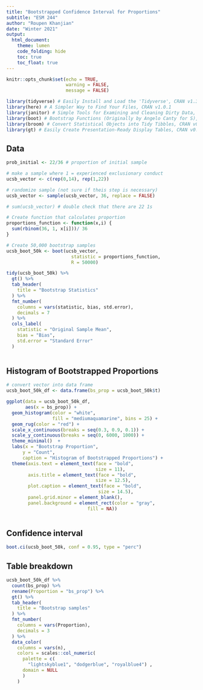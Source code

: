 ```yaml
---
title: "Bootstrapped Confidence Interval for Proportions"
subtitle: "ESM 244"
author: "Roupen Khanjian"
date: "Winter 2021"
output: 
  html_document:
    theme: lumen
    code_folding: hide
    toc: true
    toc_float: true
---
```


```r
knitr::opts_chunk$set(echo = TRUE,
                      warning = FALSE,
                      message = FALSE)

library(tidyverse) # Easily Install and Load the 'Tidyverse', CRAN v1.3.0
library(here) # A Simpler Way to Find Your Files, CRAN v1.0.1
library(janitor) # Simple Tools for Examining and Cleaning Dirty Data, CRAN v2.1.0
library(boot) # Bootstrap Functions (Originally by Angelo Canty for S), CRAN v1.3-26
library(broom) # Convert Statistical Objects into Tidy Tibbles, CRAN v0.7.4
library(gt) # Easily Create Presentation-Ready Display Tables, CRAN v0.2.2


```

## Data

```r

prob_initial <- 22/36 # proportion of initial sample

# make a sample where 1 = experienced exclusionary conduct
ucsb_vector <- c(rep(0,14), rep(1,22)) 

# randomize sample (not sure if theis step is necessary)
ucsb_vector <- sample(ucsb_vector, 36, replace = FALSE)

# sum(ucsb_vector) # double check that there are 22 1s

# Create function that calculates proportion
proportions_function <- function(x,i) {
  sum(rbinom(36, 1, x[i]))/ 36
}

# Create 50,000 bootstrap samples
ucsb_boot_50k <- boot(ucsb_vector,
                        statistic = proportions_function,
                        R = 50000)

tidy(ucsb_boot_50k) %>% 
  gt() %>% 
  tab_header(
    title = "Bootstrap Statistics"
  ) %>% 
  fmt_number(
    columns = vars(statistic, bias, std.error),
    decimals = 7
  ) %>% 
  cols_label(
    statistic = "Original Sample Mean",
    bias = "Bias",
    std.error = "Standard Error"
  )
  

```



## Histogram of Bootstrapped Proportions

```r
# convert vector into data frame
ucsb_boot_50k_df <- data.frame(bs_prop = ucsb_boot_50k$t)

ggplot(data = ucsb_boot_50k_df,
       aes(x = bs_prop)) +
  geom_histogram(color = "white",
                 fill = "mediumaquamarine", bins = 25) +
  geom_rug(color = "red") +
  scale_x_continuous(breaks = seq(0.3, 0.9, 0.1)) +
  scale_y_continuous(breaks = seq(0, 6000, 1000)) +
  theme_minimal()  +
  labs(x = "Bootstrap Proportion",
      y = "Count",
      caption = "Histogram of Bootstrapped Proportions") +
  theme(axis.text = element_text(face = "bold",
                                 size = 11),
        axis.title = element_text(face = "bold",
                                 size = 12.5),
        plot.caption = element_text(face = "bold",
                                  size = 14.5),
        panel.grid.minor = element_blank(),
        panel.background = element_rect(color = "gray",
                              fill = NA))
  

```


## Confidence interval

```r

boot.ci(ucsb_boot_50k, conf = 0.95, type = "perc")

```


## Table breakdown

```r

ucsb_boot_50k_df %>% 
  count(bs_prop) %>% 
  rename(Proportion = "bs_prop") %>%
  gt() %>% 
  tab_header(
    title = "Bootstrap samples"
  ) %>% 
  fmt_number(
    columns = vars(Proportion),
    decimals = 3
  ) %>% 
  data_color(
    columns = vars(n),
    colors = scales::col_numeric(
      palette = c(
        "lightskyblue1", "dodgerblue", "royalblue4") ,
      domain = NULL
      )
    )

```


